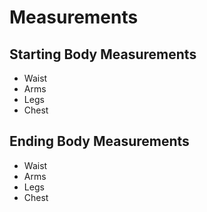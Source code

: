 # Measurements

## Starting Body Measurements

- Waist
- Arms
- Legs
- Chest

## Ending Body Measurements

- Waist
- Arms
- Legs
- Chest